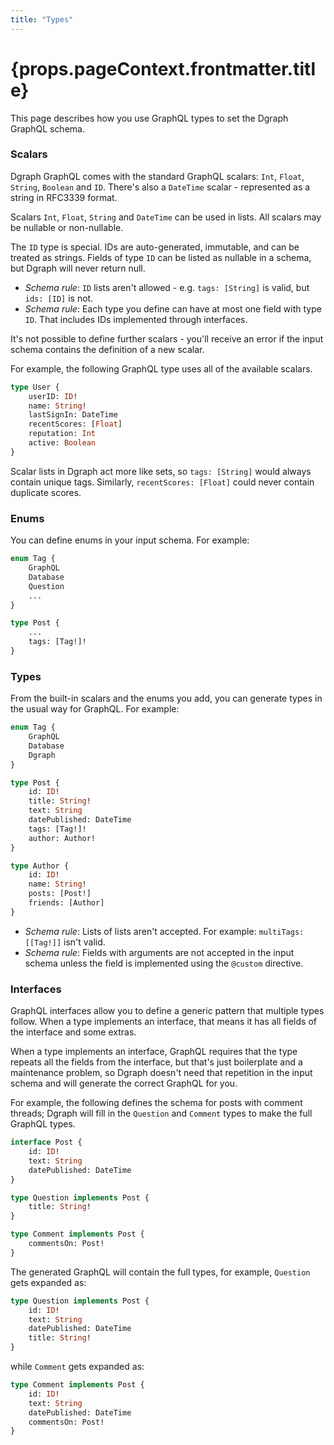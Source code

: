 ```yaml
---
title: "Types"
---
```


<h1>{props.pageContext.frontmatter.title}</h1>

This page describes how you use GraphQL types to set the Dgraph GraphQL schema.

### <a name="Scalars"></a>Scalars

Dgraph GraphQL comes with the standard GraphQL scalars: `Int`, `Float`, `String`, `Boolean` and `ID`.  There's also a `DateTime` scalar - represented as a string in RFC3339 format.

Scalars `Int`, `Float`, `String` and `DateTime` can be used in lists.  All scalars may be nullable or non-nullable.

The `ID` type is special.  IDs are auto-generated, immutable, and can be treated as strings.  Fields of type `ID` can be listed as nullable in a schema, but Dgraph will never return null. 

* *Schema rule*: `ID` lists aren't allowed - e.g. `tags: [String]` is valid, but `ids: [ID]` is not.
* *Schema rule*: Each type you define can have at most one field with type `ID`.  That includes IDs implemented through interfaces.

It's not possible to define further scalars - you'll receive an error if the input schema contains the definition of a new scalar.

For example, the following GraphQL type uses all of the available scalars.

```graphql
type User {
    userID: ID!
    name: String!
    lastSignIn: DateTime
    recentScores: [Float]
    reputation: Int
    active: Boolean
}
```

Scalar lists in Dgraph act more like sets, so `tags: [String]` would always contain unique tags.  Similarly, `recentScores: [Float]` could never contain duplicate scores.

### <a name="Enums"></a>Enums

You can define enums in your input schema.  For example:

```graphql
enum Tag {
    GraphQL
    Database
    Question
    ...
}

type Post {
    ...
    tags: [Tag!]!
}
```

### <a name="Types"></a>Types 

From the built-in scalars and the enums you add, you can generate types in the usual way for GraphQL.  For example:

```graphql
enum Tag {
    GraphQL
    Database
    Dgraph
}

type Post {
    id: ID!
    title: String!
    text: String
    datePublished: DateTime
    tags: [Tag!]!
    author: Author!
}

type Author {
    id: ID!
    name: String!
    posts: [Post!]
    friends: [Author]
}
```

* *Schema rule*: Lists of lists aren't accepted.  For example: `multiTags: [[Tag!]]` isn't valid.
* *Schema rule*: Fields with arguments are not accepted in the input schema unless the field is implemented using the `@custom` directive.

### <a name="Interfaces"></a>Interfaces

GraphQL interfaces allow you to define a generic pattern that multiple types follow.  When a type implements an interface, that means it has all fields of the interface and some extras.  

When a type implements an interface, GraphQL requires that the type repeats all the fields from the interface, but that's just boilerplate and a maintenance problem, so Dgraph doesn't need that repetition in the input schema and will generate the correct GraphQL for you.

For example, the following defines the schema for posts with comment threads; Dgraph will fill in the `Question` and `Comment` types to make the full GraphQL types.

```graphql
interface Post {
    id: ID!
    text: String
    datePublished: DateTime
}

type Question implements Post {
    title: String!
}

type Comment implements Post {
    commentsOn: Post!
}
```

The generated GraphQL will contain the full types, for example, `Question` gets expanded as:

```graphql
type Question implements Post {
    id: ID!
    text: String
    datePublished: DateTime
    title: String!
}
```

while `Comment` gets expanded as:

```graphql
type Comment implements Post {
    id: ID!
    text: String
    datePublished: DateTime
    commentsOn: Post!
}
```
